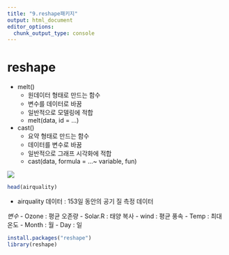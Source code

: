 ```yaml
---
title: "9.reshape패키지"
output: html_document
editor_options: 
  chunk_output_type: console
---
```

# reshape

- melt()
  - 원데이터 형태로 만드는 함수
  - 변수를 데이터로 바꿈
  - 일반적으로 모델링에 적합
  - melt(data, id = ...)
  
- cast()
  - 요약 형태로 만드는 함수
  - 데이터를 변수로 바꿈
  - 일반적으로 그래프 시각화에 적합
  - cast(data, formula = ...~ variable, fun)

<img src = "./reshape.png">

```r
head(airquality)
```

- airquality 데이터 : 153일 동안의 공기 질 측정 데이터 

*변수*
- Ozone : 평균 오존량
- Solar.R : 태양 복사
- wind : 평균 풍속
- Temp : 최대 온도
- Month : 월
- Day : 일

```r
install.packages("reshape")
library(reshape)
```

  
  




















